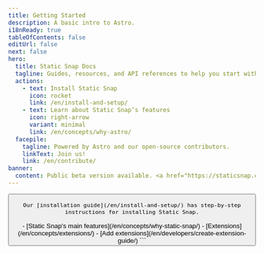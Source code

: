 ```yaml
---
title: Getting Started
description: A basic intro to Astro.
i18nReady: true
tableOfContents: false
editUrl: false
next: false
hero:
  title: Static Snap Docs
  tagline: Guides, resources, and API references to help you start with Static Snap.
  actions:
    - text: Install Static Snap
      icon: rocket
      link: /en/install-and-setup/
    - text: Learn about Static Snap’s features
      icon: right-arrow
      variant: minimal
      link: /en/concepts/why-astro/
  facepile:
    tagline: Powered by Astro and our open-source contributors.
    linkText: Join us!
    link: /en/contribute/
banner:
  content: Public beta version available. <a href="https://staticsnap.com/download"> Download v0.1.0</a>!
---
```



<CardGrid>


  <SplitCard title="Quick Demo" icon="rocket">
    <Button variant="minimal" link={"https://app.instawp.io/launch?t=static-snap&d=v2"} set:html={"Launch Quick Demo in InstaWP"} />
   
    
    Our [installation guide](/en/install-and-setup/) has step-by-step instructions for installing Static Snap.
  </SplitCard>

  <ListCard title="Learn" icon="open-book">
    - [Static Snap's main features](/en/concepts/why-static-snap/)
    - [Extensions](/en/concepts/extensions/)
  </ListCard>

  <ListCard title="Developers" icon="puzzle">
    - [Add extensions](/en/developers/create-extension-guide/)
  </ListCard>
</CardGrid>

<SupportEmail title="Have a question or want to get involved?" cta="Send us an email" />
```
